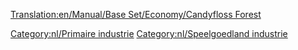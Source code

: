 [[Translation:en/Manual/Base Set/Economy/Candyfloss Forest]]

{{nl/Industrieën|image=CandyflossForest.png
|name=Suikerspinbos
|climates=[[nl/Manual/Klimaat#Speelgoedland|Speelgoedland]]
|accepts=Niets
|produces=[[nl/Manual/Base Set/Economy/Suikerspin|Suikerspin]]
|notes=Niet aanwezig in andere [[nl/Manual/Klimaat|klimaten]].
}}

{{nl/Navbox Industrieën}}
[[Category:nl/Primaire industrie]]
[[Category:nl/Speelgoedland industrie]]